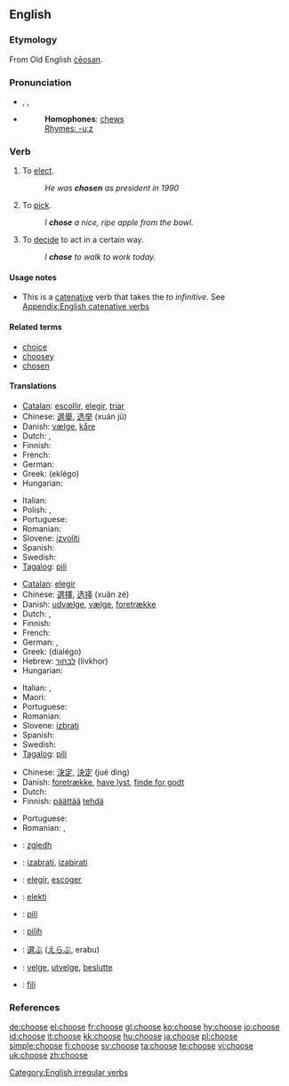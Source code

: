 ==English==

===Etymology===
From Old English [[ceosan|ċēosan]].

===Pronunciation===
*{{AHD|cho͞oz}}, {{IPA|/tʃuːz/}}, {{SAMPA|/tSu:z/}}
*{{audio|en-us-choose.ogg|Audio (US)}}
*: '''Homophones''': [[chew]]s
*: [[Rhymes:English:-uːz|Rhymes: -uːz]]

===Verb===
{{en-verb|chooses|choosing|chose|chosen}}

# To [[elect]].
#: ''He was '''chosen''' as president in 1990''
# To [[pick]].
#: ''I '''chose''' a nice, ripe apple from the bowl.''
# To [[decide]] to act in a certain way.
#: ''I '''chose''' to walk to work today.''

====Usage notes====
* This is a [[catenative]] verb that takes the ''to infinitive''. See [[Appendix:English catenative verbs]]

====Related terms====
*[[choice]]
*[[choosey]]
*[[chosen]]

====Translations====
{{trans-top|to elect}}
* [[Catalan]]: [[escollir]], [[elegir]], [[triar]]
* Chinese: [[選舉]], [[选举]] (xuán jǔ)
* Danish: [[vælge]], [[kåre]]
* Dutch: {{t+|nl|kiezen}}, {{t+|nl|verkiezen}}
* Finnish: {{t+|fi|valita}}
* French: {{t+|fr|choisir}}
* German: {{t+|de|wählen}}
* Greek: {{t+|el|εκλέγω|sc=Grek}} (eklégo)
* Hungarian: {{t|hu|megválaszt}}
{{trans-mid}}
* Italian: {{t+|it|eleggere}}
* Polish: {{t+|pl|wybierać}}, {{t-|pl|wybrać}}
* Portuguese: {{t-|pt|escolher}}
* Romanian: {{t-|ro|alege}}
* Slovene: [[izvoliti]]
* Spanish: {{t+|es|elegir}}
* Swedish: {{t+|sv|välja}}
* [[Tagalog]]: [[pili]]
{{trans-bottom}}

{{trans-top|to pick}}
* [[Catalan]]: [[elegir]]
* Chinese: [[選擇]], [[选择]] (xuǎn zé)
* Danish: [[udvælge]], [[vælge]], [[foretrække]]
* Dutch: {{t+|nl|kiezen}}, {{t+|nl|uitkiezen}}
* Finnish: {{t+|fi|valita}}
* French: {{t+|fr|choisir}}
* German: {{t-|de|auswählen}}, {{t+|de|wählen}}
* Greek: {{t+|el|διαλέγω|sc=Grek}} (dialégo)
* Hebrew: [[לבחור]] (livkhor)
* Hungarian: {{t|hu|kiválaszt}}
{{trans-mid}}
* Italian: {{t+|it|scegliere}}, {{t+|it|selezionare}}
* Maori: {{t-|mi|whiri|xs=Maori}}
* Portuguese: {{t-|pt|escolher}}
* Romanian: {{t-|ro|alege}}
* Slovene: [[izbrati]]
* Spanish: {{t-|es|escoger}}
* Swedish: {{t+|sv|välja}}
* [[Tagalog]]: [[pili]]
{{trans-bottom}}

{{trans-top|to decide to act in a certain way}}
* Chinese: [[決定]], [[決定]] (jué dìng)
* Danish: [[foretrække]], [[have lyst]], [[finde for godt]]
* Dutch: {{t+|nl|kiezen}}
* Finnish: [[päättää]] [[tehdä]]
{{trans-mid}}
* Portuguese: {{t-|pt|escolher}}
* Romanian: {{t-|ro|vrea}}, {{t-|ro|prefera}}
{{trans-bottom}}

{{checktrans-top}}
*{{ttbc|Albanian}}: [[zgjedh]]
*{{ttbc|Croatian}}: [[izabrati]], [[izabirati]]
*{{ttbc|Español}}: [[elegir]], [[escoger]]
*{{ttbc|Esperanto}}: [[elekti]]
{{checktrans-mid}}
*{{ttbc|Ilocano}}: [[pili]]
*{{ttbc|Indonesian}}: [[pilih]]
*{{ttbc|Japanese}}: [[選ぶ]] ([[えらぶ]], erabu)
*{{ttbc|Norwegian}}: [[velge]], [[utvelge]], [[beslutte]]
*{{ttbc|Tongan}}: [[fili]]
{{checktrans-bottom}}

===References===
{{R:Century 1911}}
{{R:Webster 1913}}

[[Category:English irregular verbs]]

[[de:choose]]
[[el:choose]]
[[fr:choose]]
[[gl:choose]]
[[ko:choose]]
[[hy:choose]]
[[io:choose]]
[[id:choose]]
[[it:choose]]
[[kk:choose]]
[[hu:choose]]
[[ja:choose]]
[[pl:choose]]
[[simple:choose]]
[[fi:choose]]
[[sv:choose]]
[[ta:choose]]
[[te:choose]]
[[vi:choose]]
[[uk:choose]]
[[zh:choose]]